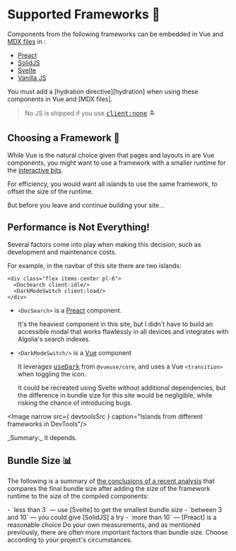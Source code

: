 [hydration]: /guide/hydration
[client:none]: /guide/hydration#clientnone
[mdx files]: /guide/markdown

[Vue]: /config/plugins#vitejsplugin-vue
[Preact]: /config/plugins#preactpreset-vite
[SolidJS]: /config/plugins#vite-plugin-solid
[Svelte]: /config/plugins#sveltejsvite-plugin-svelte
[vanilla JS]: /guide/client-scripts#vanilla-components

[useDark]: https://vueuse.org/core/usedark/

[size comparison]: https://dev.to/this-is-learning/javascript-framework-todomvc-size-comparison-504f

# Supported Frameworks 🧱

Components from the following frameworks can be embedded in Vue and [MDX files] in <Iles/>:

- [Preact]
- [SolidJS]
- [Svelte]
- [Vanilla JS]

<Tip warn>
You must add a [hydration directive][hydration] when using these components in Vue and [MDX files].
</Tip>

> No JS is shipped if you use <kbd>[client:none]</kbd> 🏝

## Choosing a Framework 🤔

While Vue is the natural choice given that pages and layouts in <Iles/> are Vue components,
you might want to use a framework with a smaller runtime for the [interactive bits][hydration].

For efficiency, you would want all islands to use the same framework, to offset
the size of the runtime.

But before you leave and continue building your site…

## Performance is Not Everything!

Several factors come into play when making this decision, such as development and maintenance costs.

For example, in the navbar of this site there are two islands:

```vue
<div class="flex items-center pl-6">
  <DocSearch client:idle/>
  <DarkModeSwitch client:load/>
</div>
```

- `<DocSearch>` is a [Preact] component.

  It's the heaviest component in this site, but I didn't have to build an accessible modal that works flawlessly in all devices and integrates with Algolia's search indexes.

- `<DarkModeSwitch/>` is a [Vue] component

  It leverages <kbd>[useDark]</kbd> from `@vueuse/core`, and uses a Vue `<transition>` when toggling the icon.

  It could be recreated using Svelte without additional dependencies, but the
  difference in bundle size for this site would be negligible, while risking the
  chance of introducing bugs.


<Image narrow src={ devtoolsSrc } caption="Islands from different frameworks in DevTools"/>

<Tip title="Which framework should you choose?">
_Summary:_ it depends.
</Tip>

## Bundle Size 📊

The following is a summary of [the conclusions of a recent analysis][size comparison] that compares the final bundle size after adding the size of the framework runtime to the size of the compiled components:

<Tip title="If the amount of interactive components per page is">
- `less than 3` — use [Svelte] to get the smallest bundle size
- `between 3 and 10` — you could give [SolidJS] a try
- `more than 10` — [Preact] is a reasonable choice
</Tip>

<Tip title="But this is just a benchmark" warn>
Do your own measurements, and as mentioned previously, there are
often more important factors than bundle size. Choose according to your project's
circumstances.
</Tip>
